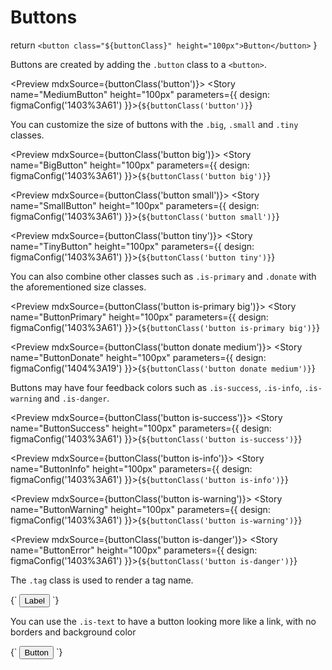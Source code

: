 
<Meta title="Elements/Buttons" />

# Buttons

 return `<button class="${buttonClass}" height="100px">Button</button>`
}

Buttons are created by adding the `.button` class to a `<button>`.

<Preview mdxSource={buttonClass('button')}>
  <Story name="MediumButton" height="100px" parameters={{
    design: figmaConfig('1403%3A61')
  }}>{`
    ${buttonClass('button')}
  `}</Story>
</Preview>

You can customize the size of buttons with the `.big`, `.small` and `.tiny` classes.

<Preview mdxSource={buttonClass('button big')}>
  <Story name="BigButton" height="100px" parameters={{
    design: figmaConfig('1403%3A61')
  }}>{`
    ${buttonClass('button big')}
  `}</Story>
</Preview>

<Preview mdxSource={buttonClass('button small')}>
  <Story name="SmallButton" height="100px" parameters={{
    design: figmaConfig('1403%3A61')
  }}>{`
    ${buttonClass('button small')}
  `}</Story>
</Preview>

<Preview mdxSource={buttonClass('button tiny')}>
  <Story name="TinyButton" height="100px" parameters={{
    design: figmaConfig('1403%3A61')
  }}>{`
    ${buttonClass('button tiny')}
  `}</Story>
</Preview>

You can also combine other classes such as `.is-primary` and `.donate` with the aforementioned size classes.

<Preview mdxSource={buttonClass('button is-primary big')}>
  <Story name="ButtonPrimary" height="100px" parameters={{
    design: figmaConfig('1403%3A61')
  }}>{`
    ${buttonClass('button is-primary big')}
  `}</Story>
</Preview>

<Preview mdxSource={buttonClass('button donate medium')}>
  <Story name="ButtonDonate" height="100px" parameters={{
    design: figmaConfig('1404%3A19')
  }}>{`
    ${buttonClass('button donate medium')}
  `}</Story>
</Preview>

Buttons may have four feedback colors such as `.is-success`, `.is-info`, `.is-warning` and `.is-danger`.

<Preview mdxSource={buttonClass('button is-success')}>
  <Story name="ButtonSuccess" height="100px" parameters={{
    design: figmaConfig('1403%3A61')
  }}>{`
    ${buttonClass('button is-success')}
  `}</Story>
</Preview>

<Preview mdxSource={buttonClass('button is-info')}>
  <Story name="ButtonInfo" height="100px" parameters={{
    design: figmaConfig('1403%3A61')
  }}>{`
    ${buttonClass('button is-info')}
  `}</Story>
</Preview>

<Preview mdxSource={buttonClass('button is-warning')}>
  <Story name="ButtonWarning" height="100px" parameters={{
    design: figmaConfig('1403%3A61')
  }}>{`
    ${buttonClass('button is-warning')}
  `}</Story>
</Preview>

<Preview mdxSource={buttonClass('button is-danger')}>
  <Story name="ButtonError" height="100px" parameters={{
    design: figmaConfig('1403%3A61')
  }}>{`
    ${buttonClass('button is-danger')}
  `}</Story>
</Preview>

The `.tag` class is used to render a tag name.

<Preview>
  <Story name="Tag" height="100px" parameters={{
    design: figmaConfig('1404%3A1')
  }}>{`
    <button class="button tag">Label</button>
  `}</Story>
</Preview>

You can use the `.is-text` to have a button looking more like a link, with no borders and background color

<Preview>
  <Story name="Text button" height="100px" parameters={{
    design: figmaConfig('1404%3A1')
  }}>{`
    <button class="button is-text">Button</button>
  `}</Story>
</Preview>
